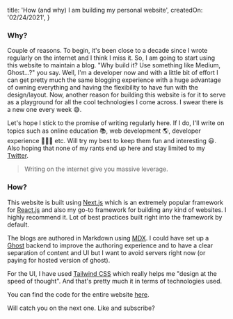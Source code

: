 
  title: 'How (and why) I am building my personal website',
  createdOn: '02/24/2021',
}

### Why?

Couple of reasons. To begin, it's been close to a decade since I wrote regularly on the internet and I think I miss it. So, I am going to start using this website to maintain a blog. "Why build it? Use something like Medium, Ghost...?" you say. Well, I'm a developer now and with a little bit of effort I can get pretty much the same blogging experience with a huge advantage of owning everything and having the flexibility to have fun with the design/layout. Now, another reason for building this website is for it to serve as a playground for all the cool technologies I come across. I swear there is a new one every week 😅.

Let's hope I stick to the promise of writing regularly here. If I do, I'll write on topics such as online education 📚, web development 🌎, developer experience 👨🏽‍💻 etc. Will try my best to keep them fun and interesting 😃. Also hoping that none of my rants end up here and stay limited to my [Twitter](https://twitter.com/inishant).

> Writing on the internet give you massive leverage.

### How?

This website is built using [Next.js](https://nextjs.org) which is an extremely popular framework for [React.js](https://reactjs.org) and also my go-to framework for building any kind of websites. I highly recommend it. Lot of best practices built right into the framework by default.

The blogs are authored in Markdown using [MDX](https://mdxjs.com/). I could have set up a [Ghost](https://ghost.org/) backend to improve the authoring experience and to have a clear separation of content and UI but I want to avoid servers right now (or paying for hosted version of ghost).

For the UI, I have used [Tailwind CSS](https://tailwindcss.com/) which really helps me "design at the speed of thought". And that's pretty much it in terms of technologies used.

You can find the code for the entire website [here](https://github.com/iNishant/personal-website).

Will catch you on the next one. Like and subscribe?

